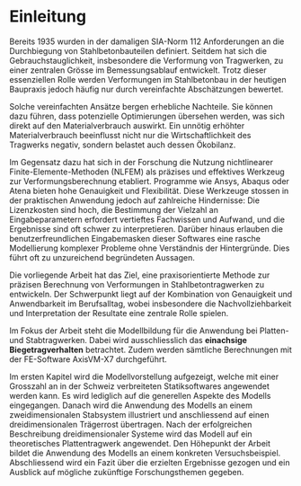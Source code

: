 # Einleitung 

Bereits 1935 wurden in der damaligen SIA-Norm 112 Anforderungen an die Durchbiegung von Stahlbetonbauteilen definiert. Seitdem hat sich die Gebrauchstauglichkeit, insbesondere die Verformung von Tragwerken, zu einer zentralen Grösse im Bemessungsablauf entwickelt. Trotz dieser essenziellen Rolle werden Verformungen im Stahlbetonbau in der heutigen Baupraxis jedoch häufig nur durch vereinfachte Abschätzungen bewertet.

Solche vereinfachten Ansätze bergen erhebliche Nachteile. Sie können dazu führen, dass potenzielle Optimierungen übersehen werden, was sich direkt auf den Materialverbrauch auswirkt. Ein unnötig erhöhter Materialverbrauch beeinflusst nicht nur die Wirtschaftlichkeit des Tragwerks negativ, sondern belastet auch dessen Ökobilanz.

Im Gegensatz dazu hat sich in der Forschung die Nutzung nichtlinearer Finite-Elemente-Methoden (NLFEM) als präzises und effektives Werkzeug zur Verformungsberechnung etabliert. Programme wie Ansys, Abaqus oder Atena bieten hohe Genauigkeit und Flexibilität. Diese Werkzeuge stossen in der praktischen Anwendung jedoch auf zahlreiche Hindernisse: Die Lizenzkosten sind hoch, die Bestimmung der Vielzahl an Eingabeparametern erfordert vertieftes Fachwissen und  Aufwand, und die Ergebnisse sind oft schwer zu interpretieren. Darüber hinaus erlauben die benutzerfreundlichen Eingabemasken dieser Softwares eine rasche Modellierung komplexer Probleme ohne Verständnis der Hintergründe. Dies führt oft zu unzureichend begründeten Aussagen.

Die vorliegende Arbeit hat das Ziel, eine praxisorientierte Methode zur präzisen Berechnung von Verformungen in Stahlbetontragwerken zu entwickeln. Der Schwerpunkt liegt auf der Kombination von Genauigkeit und Anwendbarkeit im Berufsalltag, wobei insbesondere die Nachvollziehbarkeit und Interpretation der Resultate eine zentrale Rolle spielen. 

Im Fokus der Arbeit steht die Modellbildung für die Anwendung bei Platten- und Stabtragwerken. Dabei wird ausschliesslich das **einachsige Biegetragverhalten** betrachtet. Zudem werden sämtliche Berechnungen mit der FE-Software AxisVM-X7 durchgeführt.

Im ersten Kapitel wird die Modellvorstellung aufgezeigt, welche mit einer Grosszahl an in der Schweiz verbreiteten Statiksoftwares angewendet werden kann. Es wird lediglich auf die generellen Aspekte des Modells eingegangen. Danach wird die Anwendung des Modells an einem zweidimensionalen Stabsystem illustriert und anschliessend auf einen dreidimensionalen Trägerrost übertragen. Nach der erfolgreichen Beschreibung dreidimensionaler Systeme wird das Modell auf ein theoretisches Plattentragwerk angewendet. Den Höhepunkt der Arbeit bildet die Anwendung des Modells an einem konkreten Versuchsbeispiel. Abschliessend wird ein Fazit über die erzielten Ergebnisse gezogen und ein Ausblick auf mögliche zukünftige Forschungsthemen gegeben.

